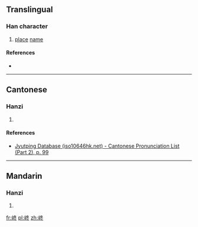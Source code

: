 ==Translingual==

===Han character===
{{Han char|rn=46|rad=山|as=05|sn=8|four=|canj=山竹水卜 (UHEY)|ids=⿰[[山]][[冬]]}}

# [[place]] [[name]]

====References====
* {{Han ref|kx=0310.071|hdz=10768.100|uh=5CC2|ud=23746}}

----

==Cantonese==

===Hanzi===
{{yue-hanzi|jyut=[[tung4]]|y=tung4}}

# {{defn|lang=yue|sort=山05}}

====References====
* [http://www.iso10646hk.net/jp/document/download.jsp Jyutping Database (iso10646hk.net) - Cantonese Pronunciation List (Part 2), p. 99]

----

==Mandarin==

===Hanzi===
{{cmn-hanzi|pin=[[tóng]] ([[tong2]])|wg=t'ung<sup>2</sup>}}

# {{defn|lang=cmn|sort=山05}}

[[fr:峂]]
[[pl:峂]]
[[zh:峂]]